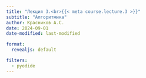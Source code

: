 ```yaml
---
title: "Лекция 3.<br>{{< meta course.lecture.3 >}}"
subtitle: "Алгоритмика"
author: Красников А.С.
date: 2024-09-01
date-modified: last-modified

format:
  revealjs: default

filters:
  - pyodide
---
```


